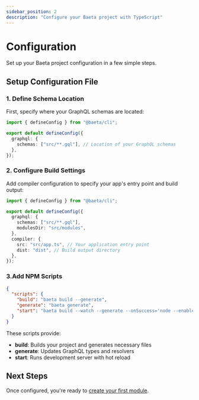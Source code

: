 ```yaml
---
sidebar_position: 2
description: "Configure your Baeta project with TypeScript"
---
```


# Configuration

Set up your Baeta project configuration in a few simple steps.

## Setup Configuration File

### 1. Define Schema Location

First, specify where your GraphQL schemas are located:

```typescript
import { defineConfig } from "@baeta/cli";

export default defineConfig({
  graphql: {
    schemas: ["src/**.gql"], // Location of your GraphQL schemas
  },
});
```

### 2. Configure Build Settings

Add compiler configuration to specify your app's entry point and build output:

```typescript
import { defineConfig } from "@baeta/cli";

export default defineConfig({
  graphql: {
    schemas: ["src/**.gql"],
    modulesDir: "src/modules",
  },
  compiler: {
    src: "src/app.ts", // Your application entry point
    dist: "dist", // Build output directory
  },
});
```

### 3.Add NPM Scripts

```json
{
  "scripts": {
    "build": "baeta build --generate",
    "generate": "baeta generate",
    "start": "baeta build --watch --generate --onSuccess='node --enable-source-maps dist/app.js'"
  }
}
```

These scripts provide:

- **build**: Builds your project and generates necessary files
- **generate**: Updates GraphQL types and resolvers
- **start**: Runs development server with hot reload

## Next Steps

Once configured, you're ready to [create your first module](./first-module).
